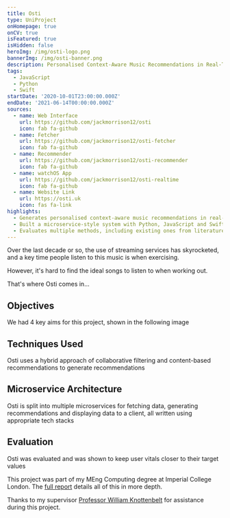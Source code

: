 ```yaml
---
title: Osti
type: UniProject
onHomepage: true
onCV: true
isFeatured: true
isHidden: false
heroImg: /img/osti-logo.png
bannerImg: /img/osti-banner.png
description: Personalised Context-Aware Music Recommendations in Real-Time
tags:
  - JavaScript
  - Python
  - Swift
startDate: '2020-10-01T23:00:00.000Z'
endDate: '2021-06-14T00:00:00.000Z'
sources:
  - name: Web Interface
    url: https://github.com/jackmorrison12/osti
    icon: fab fa-github
  - name: Fetcher
    url: https://github.com/jackmorrison12/osti-fetcher
    icon: fab fa-github
  - name: Recommender
    url: https://github.com/jackmorrison12/osti-recommender
    icon: fab fa-github
  - name: watchOS App
    url: https://github.com/jackmorrison12/osti-realtime
    icon: fab fa-github
  - name: Website Link
    url: https://osti.uk
    icon: fas fa-link
highlights:
  - Generates personalised context-aware music recommendations in real-time
  - Built a microservice-style system with Python, JavaScript and Swift services
  - Evaluates multiple methods, including existing ones from literature
---
```


<div class="intro">

Over the last decade or so, the use of streaming services has skyrocketed, and a key time people listen to this music is when exercising.

However, it's hard to find the ideal songs to listen to when working out.

That's where Osti comes in...

</div>

<ImgWithCaption imgSrc='/img/osti-1.png' imgAlt='Objectives - Osti'>

## Objectives

We had 4 key aims for this project, shown in the following image

</ImgWithCaption>

<ImgWithCaption imgSrc='/img/osti-4.png' imgAlt='Techniques Used - Osti'>

## Techniques Used

Osti uses a hybrid approach of <span class="highlight">collaborative filtering</span> and <span class="highlight">content-based recommendations</span> to generate recommendations

</ImgWithCaption>

<ImgWithCaption imgSrc='/img/osti-2.png' imgAlt='Microservice Architecture - Osti'>

## Microservice Architecture

Osti is split into multiple microservices for fetching data, generating recommendations and displaying data to a client, all written using appropriate tech stacks

</ImgWithCaption>

<ImgWithCaption imgSrc='/img/osti-3.png' imgAlt='Evaluation - Osti'>

## Evaluation

Osti was evaluated and was shown to keep user vitals closer to their target values

</ImgWithCaption>

This project was part of my MEng Computing degree at Imperial College London. The [full report](/files/osti-report.pdf) details all of this in more depth.

Thanks to my supervisor [Professor William Knottenbelt](https://www.imperial.ac.uk/people/w.knottenbelt) for assistance during this project.
